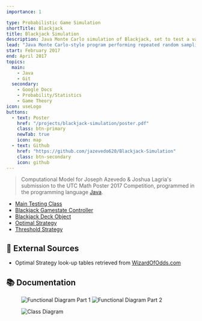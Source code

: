 ```yaml
---
importance: 1

type: Probabilistic Game Simulation
shortTitle: Blackjack
title: Blackjack Simulation
description: Java Monte Carlo simulation of Blackjack, set to test a variety of static strategies in order to determine relative effectiveness
lead: "Java Monte Carlo-style program performing repeated random sampling of Blackjack game simulations in order to determine the relative effectiveness of a variety of strategies, including a naive threshold-based strategy as well as an <a href\"https://wizardofodds.com/games/blackjack/strategy/4-decks/\" target=\"_blank\" rel=\"noopener\">optimal lookup table-powered strategy</a>."
start: February 2017
end: April 2017
topics:
  main:
    - Java
    - Git
  secondary:
    - Google Docs
    - Probability/Statistics
    - Game Theory
icon: useLogo
buttons:
  - text: Poster
    href: "/projects/blackjack-simulation/poster.pdf"
    class: btn-primary
    newTab: true
    icon: map
  - text: Github
    href: "https://github.com/jazevedo620/Blackjack-Simulation"
    class: btn-secondary
    icon: github
---
```


> Computational Model for Joseph Azevedo & Joshua Lagria's submission to the UTC Math Poster 2017 Competition, programmed in the programming language [Java](https://www.java.com/en/).

- [Main Testing Class](https://github.com/jazevedo620/Blackjack-Simulation/blob/master/src/ehs/mat/TestHarness.java)
- [Blackjack Gamestate Controller](https://github.com/jazevedo620/Blackjack-Simulation/blob/master/src/ehs/mat/game/BlackjackGame.java)
- [Blackjack Deck Object](https://github.com/jazevedo620/Blackjack-Simulation/blob/master/src/ehs/mat/game/BlackjackDeck.java)
- [Optimal Strategy](https://github.com/jazevedo620/Blackjack-Simulation/blob/master/src/ehs/mat/strategy/OptimalStrategy.java)
- [Threshold Strategy](https://github.com/jazevedo620/Blackjack-Simulation/blob/master/src/ehs/mat/strategy/ThresholdStrategy.java)

## 🔗 External Sources

- Optimal Strategy look-up tables retrieved from [WizardOfOdds.com](https://wizardofodds.com/games/blackjack/strategy/4-decks/)

## 📚 Documentation


<Figure sharp left caption="Functional Diagram" className="merged-figure">

![Functional Diagram Part 1](./img/functional_1.png)
![Functional Diagram Part 2](./img/functional_2.png)

</Figure>

<Figure sharp left caption="Class Diagram">

![Class Diagram](./img/class_diagram.png)

</Figure>
